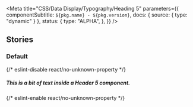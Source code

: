 
<Meta
  title="CSS/Data Display/Typography/Heading 5"
  parameters={{
    componentSubtitle: `${pkg.name} - ${pkg.version}`,
    docs: { source: { type: "dynamic" } },
    status: {
      type: "ALPHA",
    },
  }}
/>

<DesignTokenDocBlock categoryName="Heading5" viewType="table" />

## Stories

### Default

<Canvas>
  {/* eslint-disable react/no-unknown-property */}
  <Story name="Default">
    <h5 class="utrecht-heading-5">This is a bit of text inside a Header 5 component.</h5>
  </Story>
  {/* eslint-enable react/no-unknown-property */}
</Canvas>
